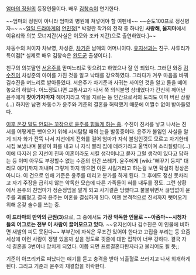 [[엄마의 정원]]의 등장인물이다. 배우 [[김창숙]]이 연기한다.

~~엄마의 정원이 아니라 엄마의 병원에 쳐넣어야 할 여펜네~~ ~~순도100프로 정신병자~~ ~~[[일일 드라마]]계의 [[연민정]][* 박정란 작가의 전작 중 하나인 '''사랑해, 울지마'''에서 이유리와 의붓 모녀지간(사실은 이모와 조카 지간)으로 출연하였다.]~~

차동수의 처이자 차보영, 차성준, [[차기준(엄마의 정원)|차기준]] 남매의 어머니이다. [[유지선]]과는 친구. 사투리가 특이점[* 실제로 배우 김창숙은 [[완도군]] 출생이다.].

친구의 의붓딸인 [[서윤주(엄마의 정원)|서윤주]]를 맏며느리로 맞으려고 하였으나 잘 안 되었다. 그러던 와중 [[김수진]]이 차성준의 아이를 가진 것을 알고 낙태를 강요하였다. 그러다가 겨우 마음을 바꿔 김수진을 며느리로 받아들였다. 서윤주가 차기준과 사귀는 사이인 것을 알고 둘을 떼어 놓으려 하였다. 어느정도냐면 교통사고가 나서 쭉 의식불명 상태였다가 간신히 깨어난 윤주에게 '''찾아가자마자''' 헤어지라고 악을 지르는 등 인간으로서의 도리도 이미 버린 상황(...) 하지만 남편 차동수가 윤주와 기준의 결혼을 허락했기 때문에 어쩔수 없이 받아들였다.

[[시월드|이후 온갖 말도 안되는 꼬장으로 윤주를 힘들게 하는 중]]. 수진이 진서를 낳고 나서는 진서를 어떻게든 뺏어오기 위해 시시탐탐 매의 눈을 발동중이다. 윤주가 불임인 사실을 알게 되자 화가 잔뜩 나서 지선에게 전화를 걸어 엄마가 자식 불임인것도 모르고 자기한테 시집 보냈냐며 불같이 화를 내고 니 자식 빨리 집에 데려가라고 울먹이며 소리질렀다(...) 이에 따지러 온 지선이 진짜 이혼이라도 시킬 생각이냐고 묻자 그럴 생각이 있다고 답하는 등 이미 아무도 부정할수 없는 수준의 인간 쓰레기. 윤주에게 [wiki:"뻐꾸기 둥지" 대리모 얘기]까지 꺼내며 그렇게 하지 않으면 이혼 시킬거라고 하는걸 보면 확실히 정상은 아니다. 이 건으로 인해 기준은 윤주를 데리고 분가를 하게 된다. 그 후에도 정신 못차리고 자기 주장을 굽히지 않는 악독한 모습에 다른 가족들이 혀를 내두를 정도. 그런 상황에서 윤주의 친엄마가 정순정임을 알게 되고 사기결혼 당했다고 불불뛰면서 끊임없이 윤주를 괴롭혔고 결국 윤주는 이혼을 결심하게 된다. 이젠 본격적으로 진서까지 뺏어오기 위해 온갖 술수를 쓰는 중.

'''이 드라마의 만악의 근원(3)'''으로, 그 중에서도 '''가장 악독한 인물로 ~~아줌마~~시청자들의 어그로는 전부 이 사람이 끌어모으고 있다.''' ~~유지선이나 김수진은 이 인물에 비하면 새발의 피도 못된다~~ 부부간에 자식은 무조건 있어야 한다고 고집을 부리는 등 요즘 세상에 이런 사람이 정말 있을까 싶을 정도로 핏줄에 대한 집착이 너무 강하다. 결국 자식 결혼을 3번이나 망치게 되었다. 이쯤 되면 프로결혼파탄자라고 불리어도 될 듯;;

기준이 아프리카로 떠났다는 얘기를 듣고 충격을 받아 뇌출혈로 쓰러지고 나서 회개하게 된다. 그리고 기준과 윤주의 재결합을 허락한다.
